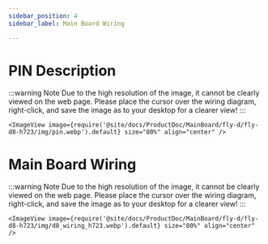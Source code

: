 ```yaml
---
sidebar_position: 4
sidebar_label: Main Board Wiring

---
```




# PIN Description

:::warning Note
Due to the high resolution of the image, it cannot be clearly viewed on the web page. Please place the cursor over the wiring diagram, right-click, and save the image as to your desktop for a clearer view!
:::

    <ImageView image={require('@site/docs/ProductDoc/MainBoard/fly-d/fly-d8-h723/img/pin.webp').default} size="80%" align="center" />


# Main Board Wiring

:::warning Note
Due to the high resolution of the image, it cannot be clearly viewed on the web page. Please place the cursor over the wiring diagram, right-click, and save the image as to your desktop for a clearer view!
:::

    <ImageView image={require('@site/docs/ProductDoc/MainBoard/fly-d/fly-d8-h723/img/d8_wiring_h723.webp').default} size="80%" align="center" />